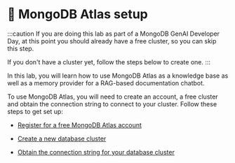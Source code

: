 # 👐 MongoDB Atlas setup

:::caution
If you are doing this lab as part of a MongoDB GenAI Developer Day, at this point you should already have a free cluster, so you can skip this step.

If you don't have a cluster yet, follow the steps below to create one.
:::

In this lab, you will learn how to use MongoDB Atlas as a knowledge base as well as a memory provider for a RAG-based documentation chatbot.

To use MongoDB Atlas, you will need to create an account, a free cluster and obtain the connection string to connect to your cluster. Follow these steps to get set up:

* [Register for a free MongoDB Atlas account](https://mongodb-developer.github.io/intro-lab/docs/mongodb-atlas/create-account)

* [Create a new database cluster](https://mongodb-developer.github.io/intro-lab/docs/mongodb-atlas/create-cluster)

* [Obtain the connection string for your database cluster](https://mongodb-developer.github.io/intro-lab/docs/importing-data/get-connection-string)
